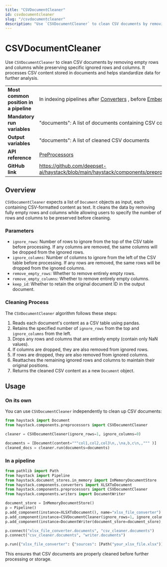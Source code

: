 ```yaml
---
title: "CSVDocumentCleaner"
id: csvdocumentcleaner
slug: "/csvdocumentcleaner"
description: "Use `CSVDocumentCleaner` to clean CSV documents by removing empty rows and columns while preserving specific ignored rows and columns. It processes CSV content stored in documents and helps standardize data for further analysis."
---
```


# CSVDocumentCleaner

Use `CSVDocumentCleaner` to clean CSV documents by removing empty rows and columns while preserving specific ignored rows and columns. It processes CSV content stored in documents and helps standardize data for further analysis.

|                                        |                                                                                                                          |
| :------------------------------------- | :----------------------------------------------------------------------------------------------------------------------- |
| **Most common position in a pipeline** | In indexing pipelines after [Converters](../converters.mdx) , before [Embedders](../embedders.mdx) or [Writers](../writers/documentwriter.mdx) |
| **Mandatory run variables**            | "documents": A list of documents containing CSV content                                                                  |
| **Output variables**                   | "documents": A list of cleaned CSV documents                                                                             |
| **API reference**                      | [PreProcessors](/reference/preprocessors-api)                                                                                   |
| **GitHub link**                        | https://github.com/deepset-ai/haystack/blob/main/haystack/components/preprocessors/csv_document_cleaner.py             |

## Overview

`CSVDocumentCleaner` expects a list of `Document` objects as input, each containing CSV-formatted content as text. It cleans the data by removing fully empty rows and columns while allowing users to specify the number of rows and columns to be preserved before cleaning.

### Parameters

- `ignore_rows`: Number of rows to ignore from the top of the CSV table before processing. If any columns are removed, the same columns will be dropped from the ignored rows.
- `ignore_columns`: Number of columns to ignore from the left of the CSV table before processing. If any rows are removed, the same rows will be dropped from the ignored columns.
- `remove_empty_rows`: Whether to remove entirely empty rows.
- `remove_empty_columns`: Whether to remove entirely empty columns.
- `keep_id`: Whether to retain the original document ID in the output document.

### Cleaning Process

The `CSVDocumentCleaner` algorithm follows these steps:

1. Reads each document's content as a CSV table using pandas.
2. Retains the specified number of `ignore_rows` from the top and `ignore_columns` from the left.
3. Drops any rows and columns that are entirely empty (contain only NaN values).
4. If columns are dropped, they are also removed from ignored rows.
5. If rows are dropped, they are also removed from ignored columns.
6. Reattaches the remaining ignored rows and columns to maintain their original positions.
7. Returns the cleaned CSV content as a new `Document` object.

## Usage

### On its own

You can use `CSVDocumentCleaner` independently to clean up CSV documents:

```python
from haystack import Document
from haystack.components.preprocessors import CSVDocumentCleaner

cleaner = CSVDocumentCleaner(ignore_rows=1, ignore_columns=0)

documents = [Document(content="""col1,col2,col3\n,,\na,b,c\n,,""" )]
cleaned_docs = cleaner.run(documents=documents)
```

### In a pipeline

```python
from pathlib import Path
from haystack import Pipeline
from haystack.document_stores.in_memory import InMemoryDocumentStore
from haystack.components.converters import XLSXToDocument
from haystack.components.preprocessors import CSVDocumentCleaner
from haystack.components.writers import DocumentWriter

document_store = InMemoryDocumentStore()
p = Pipeline()
p.add_component(instance=XLSXToDocument(), name="xlsx_file_converter")
p.add_component(instance=CSVDocumentCleaner(ignore_rows=1, ignore_columns=1), name="csv_cleaner")
p.add_component(instance=DocumentWriter(document_store=document_store), name="writer")

p.connect("xlsx_file_converter.documents", "csv_cleaner.documents")
p.connect("csv_cleaner.documents", "writer.documents")

p.run({"xlsx_file_converter": {"sources": [Path("your_xlsx_file.xlsx")]}})
```

This ensures that CSV documents are properly cleaned before further processing or storage.
